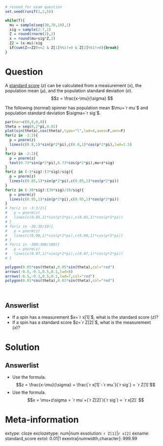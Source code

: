 ```r

# reseed for exam question
set.seed(runif(1,2,5))

while(T){
  mu = sample(seq(30,70,10),1)
  sig = sample(2:7,1)
  Z = round(rnorm(2),2)
  x = round(mu+sig*Z,2)
  Z2 = (x-mu)/sig
  if(sum(Z==Z2)==2 & Z[1]%%1!=0 & Z[2]%%1!=0){break}
}
```


Question
========

A [standard score](https://en.wikipedia.org/wiki/Standard_score){target="blank"} ($z$) can be calculated from a measurement ($x$), the population mean ($\mu$), and the population standard deviation ($\sigma$).
$$z = \frac{x-\mu}{\sigma} $$

The following (normal) spinner has population mean $\mu=`r mu`$ and population standard deviation $\sigma=`r sig`$.

```r
par(mar=c(0,0,0,0))
theta = seq(0,2*pi,0.01)
plot(sin(theta),cos(theta),type="l",lwd=4,axes=F,ann=F)
for(z in -3:3){
  p = pnorm(z)
  lines(c(0.8,1)*sin(p*2*pi),c(0.8,1)*cos(p*2*pi),lwd=2.5)
}
for(z in -2:2){
  p = pnorm(z)
  text(0.73*sin(p*2*pi),0.73*cos(p*2*pi),mu+z*sig)
}
for(z in (-3*sig):(3*sig)/sig){
  p = pnorm(z)
  lines(c(0.85,1)*sin(p*2*pi),c(0.85,1)*cos(p*2*pi))
}
for(z in (-30*sig):(30*sig)/10/sig){
  p = pnorm(z)
  lines(c(0.95,1)*sin(p*2*pi),c(0.95,1)*cos(p*2*pi))
}
# for(z in -3:3/2){
#   p = pnorm(z)
#   lines(c(0.85,1)*sin(p*2*pi),c(0.85,1)*cos(p*2*pi))
# }
# for(z in -30:30/10){
#   p = pnorm(z)
#   lines(c(0.90,1)*sin(p*2*pi),c(0.90,1)*cos(p*2*pi))
# }
# for(z in -300:300/100){
#   p = pnorm(z)
#   lines(c(0.97,1)*sin(p*2*pi),c(0.97,1)*cos(p*2*pi))
# }

polygon(0.05*cos(theta),0.05*sin(theta),col="red")
arrows(-0.5,-0.1,0.5,0.1,lwd=8)
arrows(-0.5,-0.1,0.5,0.1,lwd=7,col="red")
polygon(0.01*cos(theta),0.01*sin(theta),col="red")
```
\

Answerlist
--------
* If a spin has a measurement $x=`r x[1]`$, what is the standard score ($z$)?
* If a spin has a standard score $z=`r Z[2]`$, what is the measurement ($x$)?


Solution
========

Answerlist
--------
* Use the formula.
$$z = \frac{x-\mu}{\sigma} = \frac{`r x[1]`-`r mu`}{`r sig`} = `r Z[1]`$$
* Use the formula.
$$x = \mu+z\sigma = `r mu`+(`r Z[2]`)(`r sig`) = `r x[2]` $$


Meta-information
================
extype: cloze
exclozetype: num|num
exsolution: `r Z[1]`|`r x[2]`
exname: standard_score
extol: 0.01|1
exextra[numwidth,character]: 999.99
